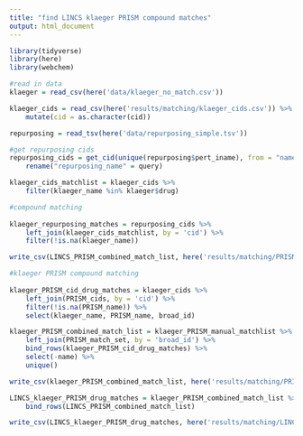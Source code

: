 ```yaml
---
title: "find LINCS klaeger PRISM compound matches"
output: html_document
---
```


```r
library(tidyverse)
library(here)
library(webchem)
```

```r
#read in data
klaeger = read_csv(here('data/klaeger_no_match.csv'))

klaeger_cids = read_csv(here('results/matching/klaeger_cids.csv')) %>% 
	mutate(cid = as.character(cid))

repurposing = read_tsv(here('data/repurposing_simple.tsv'))
```

```r
#get repurposing cids
repurposing_cids = get_cid(unique(repurposing$pert_iname), from = "name", domain = "compound", match = "all", verbose = T) %>% 
	rename("repurposing_name" = query)

klaeger_cids_matchlist = klaeger_cids %>% 
	filter(klaeger_name %in% klaeger$drug)
```


```r
#compound matching
	
klaeger_repurposing_matches = repurposing_cids %>% 
	left_join(klaeger_cids_matchlist, by = 'cid') %>% 
	filter(!is.na(klaeger_name))

write_csv(LINCS_PRISM_combined_match_list, here('results/matching/PRISM_LINCS_combined_drug_matches.csv'))
```

```r
#klaeger PRISM compound matching
	
klaeger_PRISM_cid_drug_matches = klaeger_cids %>% 
	left_join(PRISM_cids, by = 'cid') %>% 
	filter(!is.na(PRISM_name)) %>% 
	select(klaeger_name, PRISM_name, broad_id)

klaeger_PRISM_combined_match_list = klaeger_PRISM_manual_matchlist %>% 
	left_join(PRISM_match_set, by = 'broad_id') %>% 
	bind_rows(klaeger_PRISM_cid_drug_matches) %>% 
	select(-name) %>% 
	unique()

write_csv(klaeger_PRISM_combined_match_list, here('results/matching/PRISM_klaeger_combined_drug_matches.csv'))
```

```r
LINCS_klaeger_PRISM_drug_matches = klaeger_PRISM_combined_match_list %>% 
	bind_rows(LINCS_PRISM_combined_match_list)

write_csv(LINCS_klaeger_PRISM_drug_matches, here('results/matching/LINCS_PRISM_klaeger_combined_drug_matches_final.csv'))


```

